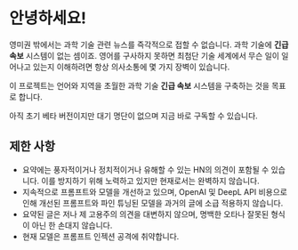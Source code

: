 
<CallToAction />

# 안녕하세요!

영미권 밖에서는 과학 기술 관련 뉴스를 즉각적으로 접할 수 없습니다.
과학 기술에 **긴급 속보** 시스템이 없는 셈이죠.
영어를 구사하지 못하면 최첨단 기술 세계에서 무슨 일이 일어나고 있는지 이해하려면 항상 의사소통에 몇 가지 장벽이 있습니다.


<Callout type="info" emoji="🗞">

이 프로젝트는 언어와 지역을 초월한 과학 기술 **긴급 속보** 시스템을 구축하는 것을 목표로 합니다.

</Callout>

아직 초기 베타 버전이지만 대기 명단이 없으며 지금 바로 구독할 수 있습니다.

## 제한 사항

- 요약에는 풍자적이거나 정치적이거나 유해할 수 있는 HN의 의견이 포함될 수 있습니다. 이를 방지하기 위해 노력하고 있지만 현재로서는 완벽하지 않습니다.
- 지속적으로 프롬프트와 모델을 개선하고 있으며, OpenAI 및 DeepL API 비용으로 인해 개선된 프롬프트와 파인 튜닝된 모델을 과거의 글에 소급 적용하지 않습니다.
- 요약된 글은 저나 제 고용주의 의견을 대변하지 않으며, 명백한 오타나 잘못된 형식이 아닌 한 손대지 않습니다.
- 현재 모델은 프롬프트 인젝션 공격에 취약합니다.
